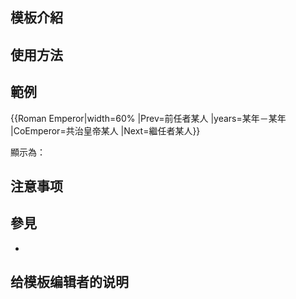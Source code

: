 <includeonly><!-- 在這裡加入模板的保護標識 --></includeonly>
<!-- 在本行下編輯模板說明 -->
== 模板介紹 ==

== 使用方法 ==

== 範例 ==
<nowiki>{{Roman Emperor|width=60% |Prev=前任者某人 |years=某年－某年 |CoEmperor=共治皇帝某人 |Next=繼任者某人}}</nowiki>

顯示為：
{{Roman Emperor|width=60% |Prev=前任者某人 |years=某年－某年 |CoEmperor=共治皇帝某人 |Next=繼任者某人}}

== 注意事项 ==

== 參見 ==
*{{Tl|罗马帝国皇帝}}

== 给模板编辑者的说明 ==


<includeonly>
<!-- 本行下加入模板的分類 -->

<!-- 本行下加入模板的跨語言鏈接 -->

</includeonly>